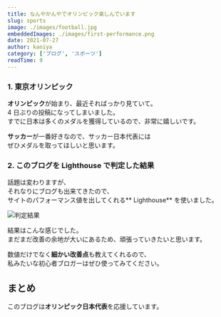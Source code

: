 ```yaml
---
title: なんやかんやでオリンピック楽しんでいます
slug: sports
image: ./images/football.jpg
embeddedImages: ./images/first-performance.png
date: 2021-07-27
author: kaniya
category: ['ブログ', 'スポーツ']
readTime: 9
---
```


### 1. 東京オリンピック

**オリンピック**が始まり、最近そればっかり見ていて。<br/>
4 日ぶりの投稿になってしまいました。<br/>
すでに日本は多くのメダルを獲得しているので、非常に嬉しいです。

**サッカー**が一番好きなので、サッカー日本代表には<br/>
ぜひメダルを取ってほしいと思います。

### 2. このブログを Lighthouse で判定した結果

話題は変わりますが、<br/>
それなりにブログも出来てきたので、<br/>
サイトのパフォーマンス値を出してくれる** Lighthouse** を使いました。

![判定結果](./images/first-performance.png)

結果はこんな感じでした。<br />
まだまだ改善の余地が大いにあるため、頑張っていきたいと思います。

数値だけでなく**細かい改善点**も教えてくれるので、<br />
私みたいな初心者ブロガーはぜひ使ってみてください。

## まとめ

このブログは**オリンピック日本代表**を応援しています。
